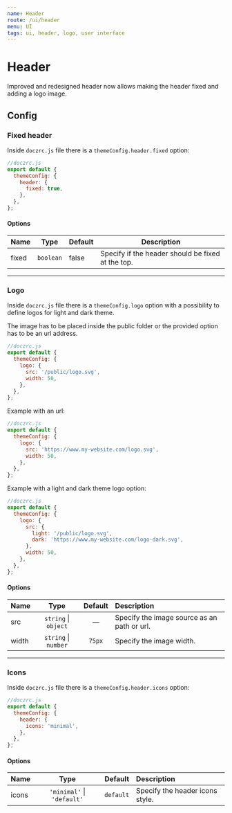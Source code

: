 ```yaml
---
name: Header
route: /ui/header
menu: UI
tags: ui, header, logo, user interface
---
```



# Header

Improved and redesigned header now allows making the header fixed and adding a logo image.

## Config

### Fixed header

Inside `doczrc.js` file there is a `themeConfig.header.fixed` option:

```js
//doczrc.js
export default {
  themeConfig: {
    header: {
      fixed: true,
    },
  },
};
```

#### Options

| Name  | Type      | Default | Description                                       |
| ----- | --------- | ------- | ------------------------------------------------- |
| fixed | `boolean` | false   | Specify if the header should be fixed at the top. |

<hr />

### Logo

Inside `doczrc.js` file there is a `themeConfig.logo` option with a possibility to define logos for light and dark theme.

<Hint type="warning">
  The image has to be placed inside the <InlineCode>public</InlineCode> folder
  or the provided option has to be an url address.
</Hint>

```js
//doczrc.js
export default {
  themeConfig: {
    logo: {
      src: '/public/logo.svg',
      width: 50,
    },
  },
};
```

Example with an url:

```js
//doczrc.js
export default {
  themeConfig: {
    logo: {
      src: 'https://www.my-website.com/logo.svg',
      width: 50,
    },
  },
};
```

Example with a light and dark theme logo option:

```js
//doczrc.js
export default {
  themeConfig: {
    logo: {
      src: {
        light: '/public/logo.svg',
        dark: 'https://www.my-website.com/logo-dark.svg',
      },
      width: 50,
    },
  },
};
```

#### Options

| Name  |           Type           | Default | Description                                 |
| :---- | :----------------------: | :-----: | :------------------------------------------ |
| src   | `string` &#124; `object` |    —    | Specify the image source as an path or url. |
| width | `string` &#124; `number` | `75px`  | Specify the image width.                    |

<hr />

### Icons

Inside `doczrc.js` file there is a `themeConfig.header.icons` option:

```js
//doczrc.js
export default {
  themeConfig: {
    header: {
      icons: 'minimal',
    },
  },
};
```

#### Options

| Name  |              Type              |  Default  | Description                     |
| :---- | :----------------------------: | :-------: | :------------------------------ |
| icons | `'minimal'` &#124; `'default'` | `default` | Specify the header icons style. |
